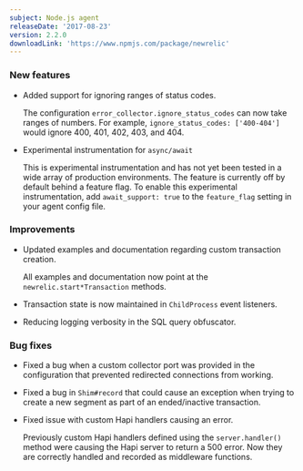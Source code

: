 ```yaml
---
subject: Node.js agent
releaseDate: '2017-08-23'
version: 2.2.0
downloadLink: 'https://www.npmjs.com/package/newrelic'
---
```


### New features

* Added support for ignoring ranges of status codes.

  The configuration `error_collector.ignore_status_codes` can now take ranges of numbers. For example, `ignore_status_codes: ['400-404']` would ignore 400, 401, 402, 403, and 404.
* Experimental instrumentation for `async/await`

  This is experimental instrumentation and has not yet been tested in a wide array of production environments. The feature is currently off by default behind a feature flag. To enable this experimental instrumentation, add `await_support: true` to the `feature_flag` setting in your agent config file.

### Improvements

* Updated examples and documentation regarding custom transaction creation.

  All examples and documentation now point at the `newrelic.start*Transaction` methods.
* Transaction state is now maintained in `ChildProcess` event listeners.
* Reducing logging verbosity in the SQL query obfuscator.

### Bug fixes

* Fixed a bug when a custom collector port was provided in the configuration that prevented redirected connections from working.
* Fixed a bug in `Shim#record` that could cause an exception when trying to create a new segment as part of an ended/inactive transaction.
* Fixed issue with custom Hapi handlers causing an error.

  Previously custom Hapi handlers defined using the `server.handler()` method were causing the Hapi server to return a 500 error. Now they are correctly handled and recorded as middleware functions.
